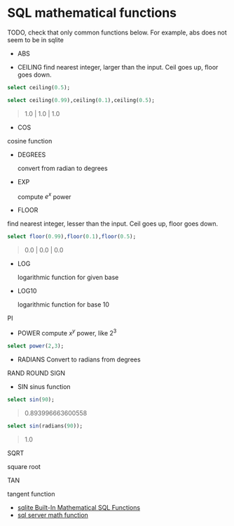 # SQL mathematical functions

TODO, check that only common functions below.
For example, abs does not seem to be in sqlite

- ABS


- CEILING
	find nearest integer, larger than the input.
	Ceil goes up, floor goes down.

```sql
select ceiling(0.5); 
```


```sql
select ceiling(0.99),ceiling(0.1),ceiling(0.5);
```
> 1.0 | 1.0 | 1.0



- COS

cosine function

- DEGREES

	convert from radian to degrees

- EXP

	compute $e^x$ power

- FLOOR

find nearest integer, lesser than the input.
Ceil goes up, floor goes down.


```sql
select floor(0.99),floor(0.1),floor(0.5);
```

> 0.0 | 0.0 | 0.0


- LOG

	logarithmic function for given base
- LOG10

	logarithmic function for base 10

PI



- POWER
	compute $x^y$ power, like $2^3$ 


```sql
select power(2,3); 
```

- RADIANS
	Convert to radians from degrees




RAND
ROUND
SIGN

- SIN
sinus function

```sql
select sin(90); 
```

> 0.893996663600558


```sql
select sin(radians(90)); 
```

> 1.0

SQRT

square root



TAN

tangent function

- [sqlite Built-In Mathematical SQL Functions](https://www.sqlite.org/lang_mathfunc.html)
- [sql server math function](https://learn.microsoft.com/en-us/sql/t-sql/functions/mathematical-functions-transact-sql?view=sql-server-ver16)
